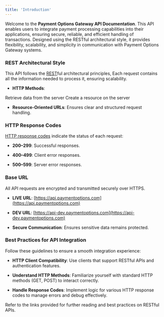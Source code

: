 ```yaml
---
title: 'Introduction'
---
```

Welcome to the **Payment Options Gateway API Documentation**. This API enables users to integrate payment processing capabilities into their applications, ensuring secure, reliable, and efficient handling of transactions. Designed using the RESTful architectural style, it provides flexibility, scalability, and simplicity in communication with Payment Options Gateway systems.
### **REST Architectural Style**

This API follows the [REST](https://en.wikipedia.org/wiki/REST)ful architectural principles, Each request contains all the information needed to process it, ensuring scalability.

* **HTTP Methods**:

<CardGroup>
  <Card title="GET Method" href="https://developer.mozilla.org/en-US/docs/Web/HTTP/Methods/GET">
    Retrieve data from the server
  </Card>
  <Card title="POST Method" href="https://developer.mozilla.org/en-US/docs/Web/HTTP/Methods/POST">
    Create a resource on the server
  </Card>
</CardGroup>

* **Resource-Oriented URLs**: Ensures clear and structured request handling.

### **HTTP Response Codes**

[HTTP response codes](https://developer.mozilla.org/en-US/docs/Web/HTTP/Status) indicate the status of each request:

* **200–299**: Successful responses.

* **400–499**: Client error responses.

* **500–599**: Server error responses.

### **Base URL**

All API requests are encrypted and transmitted securely over HTTPS.

* **LIVE URL**: [https://api.paymentoptions.com](https://api.paymentoptions.com)

* **DEV URL**: [https://api-dev.paymentoptions.com](https://api-dev.paymentoptions.com)

* **Secure Communication**: Ensures sensitive data remains protected.

### **Best Practices for API Integration**

Follow these guidelines to ensure a smooth integration experience:

* **HTTP Client Compatibility**: Use clients that support RESTful APIs and authentication features.

* **Understand HTTP Methods**: Familiarize yourself with standard HTTP methods (GET, POST) to interact correctly.

* **Handle Response Codes**: Implement logic for various HTTP response codes to manage errors and debug effectively.

<Note>
  Refer to the links provided for further reading and best practices on RESTful APIs.
</Note>